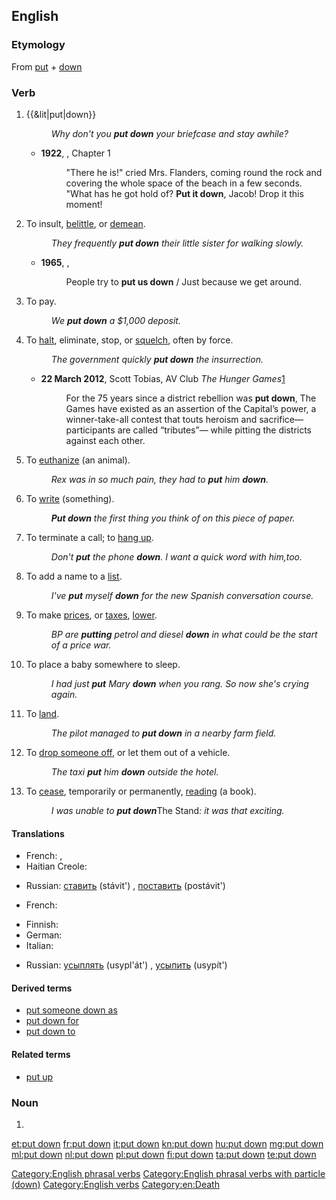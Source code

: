 {{also|put-down}}
==English==

===Etymology===
From [[put]] + [[down]]

===Verb===
{{en-verb|puts down|putting down|put down|head=[[put]] [[down]]}}

# {{&lit|put|down}}
#: ''Why don't you '''put down''' your briefcase and stay awhile?''
#* '''1922''', {{w|Virginia Woolf}}, ''{{w|Jacob's Room}}'' Chapter 1
#*: "There he is!" cried Mrs. Flanders, coming round the rock and covering the whole space of the beach in a few seconds. "What has he got hold of? '''Put it down''', Jacob! Drop it this moment!
# {{context|idiomatic}} To insult, [[belittle]], or [[demean]].
#: ''They frequently '''put down''' their little sister for walking slowly.''
#* '''1965''', {{w|The Who}}, {{w|My Generation}}
#*: People try to '''put us down''' / Just because we get around.
# {{context|of money as deposit}} To pay.
#: ''We '''put down''' a $1,000 deposit.''
# To [[halt]], eliminate, stop, or [[squelch]], often by force.
#: ''The government quickly '''put down''' the insurrection.''
#* '''22 March 2012''', Scott Tobias, AV Club ''The Hunger Games''[http://www.avclub.com/articles/the-hunger-games,71293/]
#*: For the 75 years since a district rebellion was '''put down''', The Games have existed as an assertion of the Capital’s power, a winner-take-all contest that touts heroism and sacrifice—participants are called “tributes”— while pitting the districts against each other.
# {{context|euphemistic}} To [[euthanize]] (an animal).
#: ''Rex was in so much pain, they had to '''put''' him '''down'''.''
# To [[write]] (something).
#: '''''Put down''' the first thing you think of on this piece of paper.''
# {{context|of a telephone}} To terminate a call; to [[hang up]].
#: ''Don't '''put''' the phone '''down'''. I want a quick word with him,too.''
# To add a name to a [[list]].
#: ''I've '''put''' myself '''down''' for the new Spanish conversation course.''
# To make [[prices]], or [[taxes]], [[lower]].
#: ''BP are '''putting''' petrol and diesel '''down''' in what could be the start of a price war.''
# {{context|idiomatic}} To place a baby somewhere to sleep.
#: ''I had just '''put''' Mary '''down''' when you rang. So now she's crying again.''
# {{context|idiomatic|of an aircraft}} To [[land]].
#: ''The pilot managed to '''put down''' in a nearby farm field.''
# {{context|idiomatic}} To [[drop off|drop someone off]], or let them out of a vehicle.
#: ''The taxi '''put''' him '''down''' outside the hotel.''
# {{context|idiomatic}} To [[cease]], temporarily or permanently, [[read]]ing (a book).
#: ''I was unable to '''put down''' ''The Stand'': it was that exciting.''

====Translations====
{{trans-top|set down, stop carrying}}
* French: {{t+|fr|poser}},  {{t+|fr|déposer}}
* Haitian Creole: {{tø|ht|depoze}}
{{trans-mid}}
* Russian: [[ставить]] (stávit') {{impf}}, [[поставить]] (postávit') {{pf.}}
{{trans-bottom}}

{{trans-top|halt, eliminate, often by force}}
* French: {{t+|fr|mater}}
{{trans-mid}}
{{trans-bottom}}

{{trans-top|administer euthanasia to an animal}}
* Finnish: {{t|fi|lopettaa}}
* German: {{t+|de|einschläfern}}
* Italian: {{t+|it|abbattere}}
{{trans-mid}}
* Russian: [[усыплять]] (usypl'át') {{impf}}, [[усыпить]] (usypít') {{pf.}}
{{trans-bottom}}

====Derived terms====
* [[put someone down as]]
* [[put down for]]
* [[put down to]]

====Related terms====
* [[put up]]

===Noun===
{{en-noun|head=[[put]] [[down]]}}

# {{alternative spelling of|put-down}}

[[Category:English phrasal verbs]]
[[Category:English phrasal verbs with particle (down)]]
[[Category:English verbs]]
[[Category:en:Death]]

[[et:put down]]
[[fr:put down]]
[[it:put down]]
[[kn:put down]]
[[hu:put down]]
[[mg:put down]]
[[ml:put down]]
[[nl:put down]]
[[pl:put down]]
[[fi:put down]]
[[ta:put down]]
[[te:put down]]